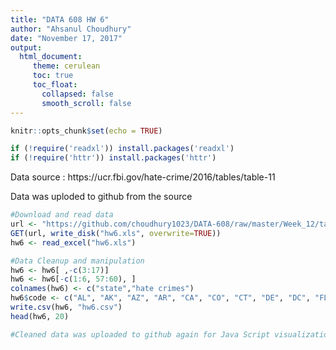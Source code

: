 ---
title: "DATA 608 HW 6"
author: "Ahsanul Choudhury"
date: "November 17, 2017"
output:
  html_document:
     theme: cerulean
     toc: true
     toc_float:
       collapsed: false
       smooth_scroll: false
---

```{r setup, include=FALSE}
knitr::opts_chunk$set(echo = TRUE)
```



```{r load_libraries, echo=TRUE, , results=FALSE, warning=FALSE}
if (!require('readxl')) install.packages('readxl')
if (!require('httr')) install.packages('httr')
```

Data source : https://ucr.fbi.gov/hate-crime/2016/tables/table-11

Data was uploded to github from the source

```{r load_data, echo=TRUE}
#Download and read data
url <- "https://github.com/choudhury1023/DATA-608/raw/master/Week_12/table_11_offenses_offense_type_by_participating_state_2016.xls"
GET(url, write_disk("hw6.xls", overwrite=TRUE))
hw6 <- read_excel("hw6.xls")

#Data Cleanup and manipulation
hw6 <- hw6[ ,-c(3:17)]
hw6 <- hw6[-c(1:6, 57:60), ]
colnames(hw6) <- c("state","hate crimes")
hw6$code <- c("AL", "AK", "AZ", "AR", "CA", "CO", "CT", "DE", "DC", "FL", "GA", "ID", "IL", "IN", "IA", "KS", "KY", "LA", "ME", "MD", "MA", "MI", "MN", "MS", "MO", "MT", "NE", "NV", "NH", "NJ", "NM", "NY", "NC", "ND", "OH", "OK", "OR", "PA", "RI", "SC", "SD", "TN", "TX", "UT", "VT", "VA", "WA", "WV", "WI", "WY")
write.csv(hw6, "hw6.csv")
head(hw6, 20)

#Cleaned data was uploaded to github again for Java Script visualization
```